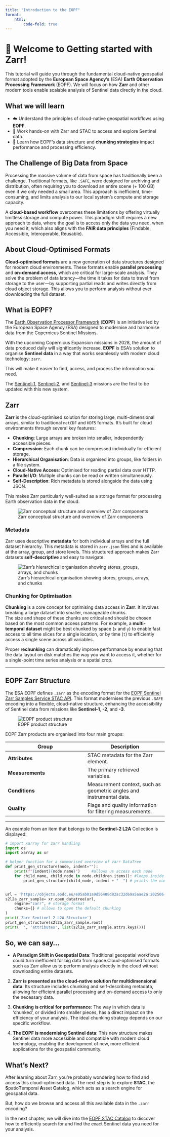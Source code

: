 ```yaml
---
title: "Introduction to the EOPF"
format:
    html:
        code-fold: true
---
```


# 🚀 Welcome to Getting started with Zarr!

This tutorial will guide you through the fundamental cloud-native geospatial format adopted by the **European Space Agency's** (ESA) **Earth Observation Processing Framework** (EOPF). We will focus on how **Zarr** and other modern tools enable scalable analysis of Sentinel data directly in the cloud.

## What we will learn
- ☁️  Understand the principles of cloud-native geospatial workflows using **EOPF**.
- 🙌  Work hands-on with Zarr and STAC to access and explore Sentinel data.
- 🔭  Learn how EOPF's data structure and **chunking strategies** impact performance and processing efficiency.

## The Challenge of Big Data from Space

Processing the massive volume of data from space has traditionally been a challenge. Traditional formats, like `.SAFE`, were designed for archiving and distribution, often requiring you to download an entire scene (+ 100 GB) even if we only needed a small area. This approach is inefficient, time-consuming, and limits analysis to our local system's compute and storage capacity.

A **cloud-based workflow** overcomes these limitations by offering virtually limitless storage and compute power. This paradigm shift requires a new approach to data, where the goal is to access only the data you need, when you need it, which also aligns with the **FAIR data principles** (Findable, Accessible, Interoperable, Reusable).


## About Cloud-Optimised Formats

**Cloud-optimised formats** are a new generation of data structures designed for modern cloud environments. These formats enable **parallel processing** and **on-demand access**, which are critical for large-scale analysis. They solve the problem of data latency—the time it takes for data to travel from storage to the user—by supporting partial reads and writes directly from cloud object storage. This allows you to perform analysis without ever downloading the full dataset.

## What is EOPF?

The [Earth Observation Processor Framework](https://eopf.copernicus.eu/) (**EOPF**) is an initiative led by the European Space Agency (ESA) designed to modernise and harmonise data from the Copernicus Sentinel Missions.

With the upcoming Copernicus Expansion missions in 2028, the amount of data produced daily will significantly increase. **EOPF** is ESA's solution to organise **Sentinel data** in a way that works seamlessly with modern cloud technology: `zarr`.<br>

This will make it easier to find, access, and process the information you need. 

The [Sentinel-1](https://www.esa.int/Applications/Observing_the_Earth/Copernicus/Sentinel-1), [Sentinel-2](https://www.esa.int/Applications/Observing_the_Earth/Copernicus/Sentinel-2), and [Sentinel-3](https://www.esa.int/Applications/Observing_the_Earth/Copernicus/Sentinel-3) missions are the first to be updated with this new system.

## Zarr

**Zarr** is the cloud-optimised solution for storing large, multi-dimensional arrays, similar to traditional `netCDF` and `HDF5` formats. It's built for cloud environments through several key features:

* **Chunking**: Large arrays are broken into smaller, independently accessible pieces.
* **Compression**: Each chunk can be compressed individually for efficient storage.
* **Hierarchical Organisation**: Data is organised into groups, like folders in a file system.
* **Cloud-Native Access**: Optimised for reading partial data over HTTP.
* **Parallel I/O**: Multiple chunks can be read or written simultaneously.
* **Self-Description**: Rich metadata is stored alongside the data using JSON.

This makes Zarr particularly well-suited as a storage format for processing Earth observation data in the cloud.

![Zarr conceptual structure and overview of Zarr components](img/zarr_str.png){fig-align="center"}

### Metadata

Zarr uses descriptive **metadata** for both individual arrays and the full dataset hierarchy. This metadata is stored in `zarr.json` files and is available at the array, group, and store levels. This structured approach makes Zarr datasets **self-descriptive** and easy to navigate.

![Zarr's hierarchical organisation showing stores, groups, arrays, and chunks](img/zarr-terminology-hierarchy.png){fig-align="center"}

### Chunking for Optimisation

**Chunking** is a core concept for optimising data access in **Zarr**. It involves breaking a large dataset into smaller, manageable chunks.<br>
The size and shape of these chunks are critical and should be chosen based on the most common access patterns. For example, a **multi-temporal dataset** might be best chunked by space (`x` and `y`) to enable fast access to all time slices for a single location, or by time (`t`) to efficiently access a single scene across all variables.

Proper **rechunking** can dramatically improve performance by ensuring that the data layout on disk matches the way you want to access it, whether for a single-point time series analysis or a spatial crop.

---

## EOPF Zarr Structure

The ESA EOPF defines `.zarr` as the encoding format for the [EOPF Sentinel Zarr Samples Service STAC API](https://stac.browser.user.eopf.eodc.eu/?.language=en). This format modernises the previous `.SAFE` encoding into a flexible, cloud-native structure, enhancing the accessibility of Sentinel data from missions like **Sentinel-1**, **-2**, and **-3**.

![EOPF product structure](img/EOProduct-structure.png){fig-align="center"}

EOPF Zarr products are organised into four main groups:

| Group | Description |
|---|---|
| **Attributes** | STAC metadata for the Zarr element. |
| **Measurements** | The primary retrieved variables. |
| **Conditions** | Measurement context, such as geometric angles and instrumental data. |
| **Quality** | Flags and quality information for filtering measurements. |

---

An example from an item that belongs to the **Sentinel-2 L2A** Collection is displayed:

```python

# import xarray for zarr handling
import os
import xarray as xr

# helper function for a summarised overview of zarr DataTree
def print_gen_structure(node, indent=""):
    print(f"{indent}{node.name}")     #allows us access each node
    for child_name, child_node in node.children.items(): #loops inside the selected nodes to extract naming
        print_gen_structure(child_node, indent + "  ") # prints the name of the selected nodes


url = 'https://objects.eodc.eu/e05ab01a9d56408d82ac32d69a5aae2a:202506-s02msil2a/10/products/cpm_v256/S2C_MSIL2A_20250610T103641_N0511_R008_T32UMD_20250610T132001.zarr'
s2l2a_zarr_sample= xr.open_datatree(url,
    engine="zarr", # storage format
    chunks={} # allows to open the default chunking
)
print('Zarr Sentinel 2 L2A Structure')
print_gen_structure(s2l2a_zarr_sample.root)
print(' ', 'attributes', list(s2l2a_zarr_sample.attrs.keys()))

```

## So, we can say...

- **A Paradigm Shift in Geospatial Data**: Traditional geospatial workflows could turn inefficient for big data from space.Cloud-optimised formats such as Zarr allow us to perform analysis directly in the cloud without downloading entire datasets.

2. **Zarr is presented as the cloud-native solution for multidimensional data**: Its structure includes chunking and self-describing metadata, allowing for efficient parallel processing and on-demand access to only the necessary data.

3. **Chunking is critical for performance**: The way in which data is 'chunked', or divided into smaller pieces, has a direct impact on the efficiency of your analysis. The ideal chunking strategy depends on our specific workflow.

4. **The EOPF is modernising Sentinel data**: This new structure makes Sentinel data more accessible and compatible with modern cloud technology, enabling the development of new, more efficient applications for the geospatial community.


## What's Next?

After learning about Zarr, you're probably wondering how to find and access this cloud-optimised data. The next step is to explore **STAC**, the **S**patio**T**emporal **A**sset **C**atalog, which acts as a search engine for geospatial data.

But, how do we browse and access all this available data in the `.zarr` encoding?

In the next chapter, we will dive into the [EOPF STAC Catalog](https://stac.browser.user.eopf.eodc.eu/?.language=en) to discover how to efficiently search for and find the exact Sentinel data you need for your analysis.

